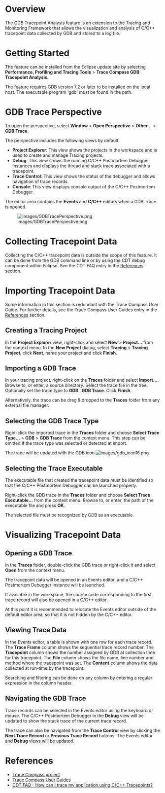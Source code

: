 
= Overview =

The GDB Tracepoint Analysis feature is an extension to the Tracing and Monitoring Framework that allows the visualization and analysis of C/C++ tracepoint data collected by GDB and stored to a log file.

= Getting Started =

The feature can be installed from the Eclipse update site by selecting '''Performance, Profiling and Tracing Tools''' > '''Trace Compass GDB Tracepoint Analysis'''.

The feature requires GDB version 7.2 or later to be installed on the local host. The executable program 'gdb' must be found in the path.

= GDB Trace Perspective =

To open the perspective, select '''Window''' > '''Open Perspective''' > '''Other...''' > '''GDB Trace'''.

The perspective includes the following views by default:

* '''Project Explorer''': This view shows the projects in the workspace and is used to create and manage Tracing projects.
* '''Debug''': This view shows the running C/C++ Postmortem Debugger instances and displays the thread and stack trace associated with a tracepoint.
* '''Trace Control''': This view shows the status of the debugger and allows navigation of trace records.
* '''Console''': This view displays console output of the C/C++ Postmortem Debugger.

The editor area contains the '''Events''' and '''C/C++''' editors when a GDB Trace is opened.

[[Image:images/GDBTracePerspective.png]]

= Collecting Tracepoint Data =

Collecting the C/C++ tracepoint data is outside the scope of this feature. It can be done from the GDB command line or by using the CDT debug component within Eclipse. See the CDT FAQ entry in the [[#References | References]] section.

= Importing Tracepoint Data =

Some information in this section is redundant with the Trace Compass User Guide. For further details, see the Trace Compass User Guides entry in the [[#References | References]] section.

== Creating a Tracing Project ==

In the '''Project Explorer''' view, right-click and select '''New''' > '''Project...''' from the context menu. In the '''New Project''' dialog, select '''Tracing''' > '''Tracing Project''', click '''Next''', name your project and click '''Finish'''.

== Importing a GDB Trace ==

In your tracing project, right-click on the '''Traces''' folder and select '''Import...'''. Browse to, or enter, a source directory. Select the trace file in the tree. Optionally set the trace type to '''GDB : GDB Trace'''. Click '''Finish'''.

Alternatively, the trace can be drag & dropped to the '''Traces''' folder from any external file manager.

== Selecting the GDB Trace Type ==

Right-click the imported trace in the '''Traces''' folder and choose '''Select Trace Type...''' > '''GDB''' > '''GDB Trace''' from the context menu. This step can be omitted if the trace type was selected or detected at import.

The trace will be updated with the GDB icon [[Image:images/gdb_icon16.png]].

== Selecting the Trace Executable ==

The executable file that created the tracepoint data must be identified so that the C/C++ Postmortem Debugger can be launched properly.

Right-click the GDB trace in the '''Traces''' folder and choose '''Select Trace Executable...''' from the context menu. Browse to, or enter, the path of the executable file and press '''OK'''.

The selected file must be recognized by GDB as an executable.

= Visualizing Tracepoint Data =

== Opening a GDB Trace ==

In the '''Traces''' folder, double-click the GDB trace or right-click it and select '''Open''' from the context menu.

The tracepoint data will be opened in an Events editor, and a C/C++ Postmortem Debugger instance will be launched.

If available in the workspace, the source code corresponding to the first trace record will also be opened in a C/C++ editor.

At this point it is recommended to relocate the Events editor outside of the default editor area, so that it is not hidden by the C/C++ editor.

== Viewing Trace Data ==

In the Events editor, a table is shown with one row for each trace record. The '''Trace Frame''' column shows the sequential trace record number. The '''Tracepoint''' column shows the number assigned by GDB at collection time for this tracepoint. The '''File''' column shows the file name, line number and method where the tracepoint was set. The '''Content''' column shows the data collected at run-time by the tracepoint.

Searching and filtering can be done on any column by entering a regular expression in the column header.

== Navigating the GDB Trace ==

Trace records can be selected in the Events editor using the keyboard or mouse. The C/C++ Postmortem Debugger in the '''Debug''' view will be updated to show the stack trace of the current trace record.

The trace can also be navigated from the '''Trace Control''' view by clicking the '''Next Trace Record''' or '''Previous Trace Record''' buttons. The Events editor and '''Debug''' views will be updated.

= References =

* [http://www.eclipse.org/tracecompass Trace Compass project]
* [https://wiki.eclipse.org/index.php/Trace_Compass#User_Guides Trace Compass User Guides]
* [http://wiki.eclipse.org/CDT/User/FAQ#How_can_I_trace_my_application_using_C.2FC.2B.2B_Tracepoints.3F CDT FAQ - How can I trace my application using C/C++ Tracepoints?]
